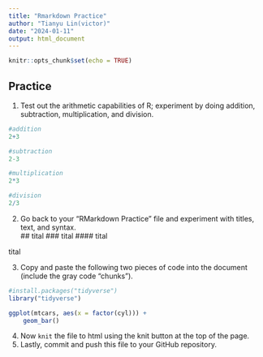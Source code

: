 ```yaml
---
title: "Rmarkdown Practice"
author: "Tianyu Lin(victor)"
date: "2024-01-11"
output: html_document
---
```


```r
knitr::opts_chunk$set(echo = TRUE)
```

## Practice
1. Test out the arithmetic capabilities of R; experiment by doing addition, subtraction, multiplication, and division.  

```r
#addition
2+3
```

```r
#subtraction
2-3
```

```r
#multiplication
2*3
```

```r
#division
2/3
```

2. Go back to your "RMarkdown Practice" file and experiment with titles, text, and syntax.  
## tital
### tital
#### tital

tital

3. Copy and paste the following two pieces of code into the document (include the gray code "chunks").      

```r
#install.packages("tidyverse")
library("tidyverse")
```

```r
ggplot(mtcars, aes(x = factor(cyl))) +
    geom_bar()
```

4. Now `knit` the file to html using the knit button at the top of the page.  
5. Lastly, commit and push this file to your GitHub repository.